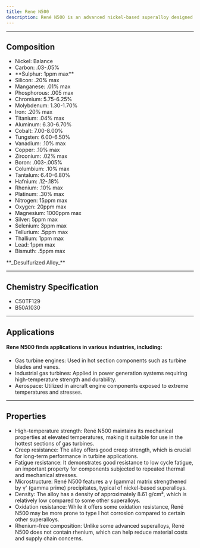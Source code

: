 ```yaml
---
title: Rene N500
description: René N500 is an advanced nickel-based superalloy designed for high-temperature applications in gas turbines. René N500 represents a balance between high-temperature performance, cost considerations, and material availability, making it a valuable option for certain gas turbine applications.
---
```



---

## Composition

<Card className='properties'>
  <ul>
    <li>Nickel: Balance</li>
    <li>Carbon: .03-.05%</li>
    <li>**Sulphur: 1ppm max**</li>
    <li>Silicon: .20% max</li>
    <li>Manganese: .01% max</li>
    <li>Phosphorous: .005 max</li>
    <li>Chromium: 5.75-6.25%</li>
    <li>Molybdenum: 1.30-1.70%</li>
    <li>Iron: .20% max</li>
    <li>Titanium: .04% max</li>
    <li>Aluminum: 6.30-6.70%</li>
    <li>Cobalt: 7.00-8.00%</li>
    <li>Tungsten: 6.00-6.50%</li>
    <li>Vanadium: .10% max</li>
    <li>Copper: .10% max</li>
    <li>Zirconium: .02% max</li>
    <li>Boron: .003-.005%</li>
    <li>Columbium: .10% max</li>
    <li>Tantalum: 6.40-6.80%</li>
    <li>Hafnium: .12-.18%</li>
    <li>Rhenium: .10% max</li>
    <li>Platinum: .30% max</li>
    <li>Nitrogen: 15ppm max</li>
    <li>Oxygen: 20ppm max</li>
    <li>Magnesium: 1000ppm max</li>
    <li>Silver: 5ppm max</li>
    <li>Selenium: 3ppm max</li>
    <li>Tellurium: .5ppm max</li>
    <li>Thallium: 1ppm max</li>
    <li>Lead: 1ppm max</li>
    <li>Bismuth: .5ppm max</li>
  </ul>
</Card>
**_Desulfurized Alloy_**

---

## Chemistry Specification

- C50TF129
- B50A1030

---

## Applications

#### Rene N500 finds applications in various industries, including:

- Gas turbine engines: Used in hot section components such as turbine blades and vanes.
- Industrial gas turbines: Applied in power generation systems requiring high-temperature strength and durability.
- Aerospace: Utilized in aircraft engine components exposed to extreme temperatures and stresses.

---

## Properties

- High-temperature strength: René N500 maintains its mechanical properties at elevated temperatures, making it suitable for use in the hottest sections of gas turbines.
- Creep resistance: The alloy offers good creep strength, which is crucial for long-term performance in turbine applications.
- Fatigue resistance: It demonstrates good resistance to low cycle fatigue, an important property for components subjected to repeated thermal and mechanical stresses.
- Microstructure: René N500 features a γ (gamma) matrix strengthened by γ' (gamma prime) precipitates, typical of nickel-based superalloys.
- Density: The alloy has a density of approximately 8.61 g/cm³, which is relatively low compared to some other superalloys.
- Oxidation resistance: While it offers some oxidation resistance, René N500 may be more prone to type I hot corrosion compared to certain other superalloys.
- Rhenium-free composition: Unlike some advanced superalloys, René N500 does not contain rhenium, which can help reduce material costs and supply chain concerns.
